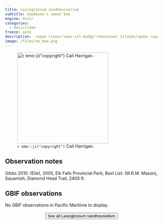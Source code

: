 ```yaml
---
title: Lasioglossum sandhousiellum
subtitle: Sandouse's sweat bee
engine: knitr
categories:
  - Halictidae
freeze: auto
description:  <span class="vanc-isl-badge">Vancouver Island</span> <span class="lower-mainland-badge">Lower Mainland</span>
image: /files/no_bee.png
---
```

![`r emo::ji("copyright")` Cait Harrigan.](/files/no_bee.png){height=300}

## Observation notes  
Gibbs 2010: (Elle), 2005, <span class="hl-place-name">Elk Falls Provincial Park</span>; Best List: (W.R.M. Mason), <span class="hl-place-name">Squamish</span>, Diamond Head Trail, 2400 ft.

## GBIF observations  
No GBIF observations in Pacific Maritime to display.
<br><br>
<center>


<a href="NA"><button type="button" class="btn btn-secondary">See all Lasioglossum sandhousiellum <i class="fa-solid fa-arrow-up-right-from-square"></i> </button></a>
</center>
